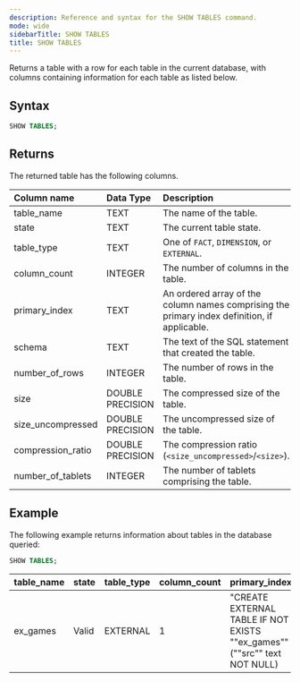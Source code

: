 ```yaml
---
description: Reference and syntax for the SHOW TABLES command.
mode: wide
sidebarTitle: SHOW TABLES
title: SHOW TABLES
---
```



Returns a table with a row for each table in the current database, with columns containing information for each table as listed below.

## Syntax

```sql
SHOW TABLES;
```

## Returns

The returned table has the following columns.


| Column name                 | Data Type   | Description |
| :---------------------------| :-----------| :-----------|
| table_name                  | TEXT      | The name of the table. |
| state                       | TEXT      | The current table state. |
| table_type                  | TEXT      | One of `FACT`, `DIMENSION`, or `EXTERNAL`. |
| column_count                | INTEGER         | The number of columns in the table. |
| primary_index               | TEXT      | An ordered array of the column names comprising the primary index definition, if applicable. |
| schema                      | TEXT      | The text of the SQL statement that created the table. |
| number_of_rows              | INTEGER         | The number of rows in the table. |
| size                        | DOUBLE PRECISION | The compressed size of the table. |
| size_uncompressed           | DOUBLE PRECISION | The uncompressed size of the table. |
| compression_ratio           | DOUBLE PRECISION | The compression ratio (`<size_uncompressed>`/`<size>`). |
| number_of_tablets           | INTEGER         | The number of tablets comprising the table. |

## Example

The following example returns information about tables in the database queried:

```sql
SHOW TABLES;
```

| table_name |	state |	table_type |	column_count |	primary_index |	schema |	number_of_rows |	size	| size_uncompressed	| compression_ratio	| number_of_tablets|
|:---|:-----|:----|:-----|:-----|:-----|:-----|:------|:------|:-----|:-----|
| ex_games |	Valid |	EXTERNAL |	1 |		"CREATE EXTERNAL TABLE IF NOT EXISTS ""ex_games"" (""src"" text NOT NULL) | ""OBJECT_PATTERN"" = 'help_center_/assets/firebolt_sample_dataset/games.json' ""TYPE"" = (""JSON"" ""PARSE_AS_TEXT"" = 'TRUE') ""URL"" = 's3://firebolt-publishing-public/help_center_/assets/firebolt_sample_dataset/'" |	0 |	0.00 B |	0.00 B |	0	|0|

